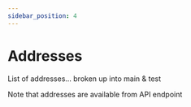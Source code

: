 ```yaml
---
sidebar_position: 4
---
```


# Addresses

List of addresses... broken up into main & test

Note that addresses are available from API endpoint